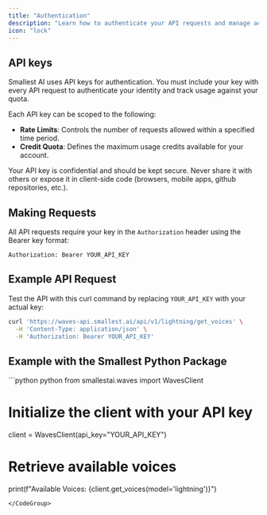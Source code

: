 ```yaml
---
title: "Authentication"
description: "Learn how to authenticate your API requests and manage access keys securely."
icon: "lock"
---
```


## API keys
Smallest AI uses API keys for authentication. You must include your key with every API request to authenticate your identity and track usage against your quota.

Each API key can be scoped to the following:

- **Rate Limits**: Controls the number of requests allowed within a specified time period.
- **Credit Quota**: Defines the maximum usage credits available for your account.

Your API key is confidential and should be kept secure. Never share it with others or expose it in client-side code (browsers, mobile apps, github repositories, etc.).

## Making Requests
All API requests require your key in the `Authorization` header using the Bearer key format:

```
Authorization: Bearer YOUR_API_KEY
```

## Example API Request
Test the API with this curl command by replacing `YOUR_API_KEY` with your actual key:

```bash
curl 'https://waves-api.smallest.ai/api/v1/lightning/get_voices' \
  -H 'Content-Type: application/json' \
  -H 'Authorization: Bearer YOUR_API_KEY'
```

## Example with the Smallest Python Package
<CodeGroup>
```python python
from smallestai.waves import WavesClient

# Initialize the client with your API key
client = WavesClient(api_key="YOUR_API_KEY")

# Retrieve available voices
print(f"Available Voices: {client.get_voices(model='lightning')}")
```
</CodeGroup>